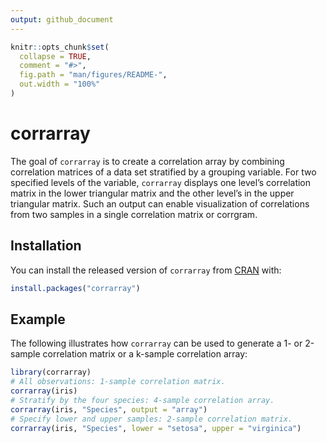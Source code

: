 ```yaml
---
output: github_document
---
```




```r
knitr::opts_chunk$set(
  collapse = TRUE,
  comment = "#>",
  fig.path = "man/figures/README-",
  out.width = "100%"
)
```

# corrarray

<!-- badges: start -->
<!-- badges: end -->

The goal of `corrarray` is to create a correlation array by combining correlation matrices of a data set stratified by a grouping variable. For two specified levels of the variable, `corrarray` displays one level's correlation matrix in the lower triangular matrix and the other level's in the upper triangular matrix. Such an output can enable visualization of correlations from two samples in a single correlation matrix or corrgram.

## Installation

You can install the released version of `corrarray` from [CRAN](https://CRAN.R-project.org) with:

``` r
install.packages("corrarray")
```

## Example

The following illustrates how `corrarray` can be used to generate a 1- or 2-sample correlation matrix or a k-sample correlation array:

```r
library(corrarray)
# All observations: 1-sample correlation matrix.
corrarray(iris)
# Stratify by the four species: 4-sample correlation array.
corrarray(iris, "Species", output = "array")
# Specify lower and upper samples: 2-sample correlation matrix.
corrarray(iris, "Species", lower = "setosa", upper = "virginica")
```

